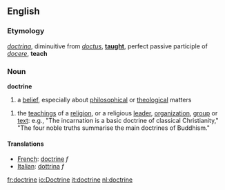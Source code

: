 ==English==
===Etymology===
{{L.}} ''[[doctrina]]'', diminuitive from ''[[doctus]]'', '''[[taught]]''', perfect passive participle of ''[[docere]]'', '''teach'''

===Noun===
'''doctrine'''
# a [[belief]], especially about [[philosophical]] or [[theological]] matters

# the [[teaching]]s of a [[religion]], or a religious [[leader]], [[organization]], [[group]] or [[text]]: e.g., "The incarnation is a basic doctrine of classical Christianity," "The four noble truths summarise the main doctrines of Buddhism."


==== Translations ====
*[[French]]: [[doctrine]] ''f''
*[[Italian]]: [[dottrina]] ''f''

[[fr:doctrine]]
[[io:Doctrine]]
[[it:doctrine]]
[[nl:doctrine]]
